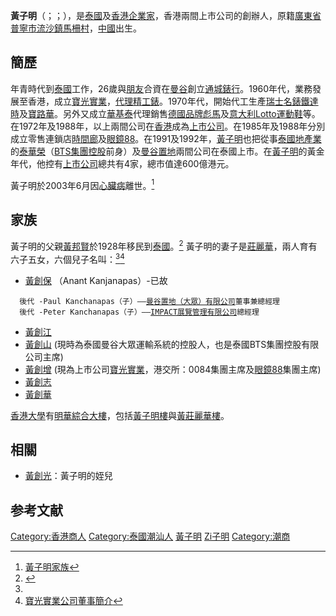'''黃子明'''（{{lang-th|'''มงคล กาญจนพาสน์'''}}；{{lang-en|'''Mongkol Kanjanapas'''}}；{{bd|1919年||2003年|6月}}），是[[泰國|泰國]]及[[香港|香港]][[企業家|企業家]]，香港兩間上市公司的創辦人，原籍[[廣東省|廣東省]][[普寧市|普寧市]][[流沙南街道|流沙鎮]][[馬柵村|馬柵村]]，[[中國|中國]]出生。

==簡歷==
年青時代到[[泰國|泰國]]工作，26歲與[[朋友|朋友]]合資在[[曼谷|曼谷]]創立[[通城錶行|通城錶行]]。1960年代，業務發展至香港，成立[[寶光實業|寶光實業]]，[[代理|代理]][[精工錶|精工錶]]。1970年代，開始代工生產[[瑞士名錶|瑞士名錶]][[鐵達時|鐵達時]]及[[寶路華|寶路華]]。另外又成立[[華基泰|華基泰]]代理銷售[[德國|德國]][[品牌|品牌]][[彪馬|彪馬]]及[[意大利|意大利]][[Lotto|Lotto]][[運動鞋|運動鞋]]等。在1972年及1988年，以上兩間公司在[[香港|香港]]成為[[上市公司|上市公司]]。在1985年及1988年分別成立零售連鎖店[[時間廊|時間廊]]及[[眼鏡88|眼鏡88]]。在1991及1992年，[[黃子明|黃子明]]也把從事[[泰國地產業|泰國地產業]]的[[泰華榮|泰華榮]]（[[BTS集團控股|BTS集團控股]]前身）及[[曼谷置地|曼谷置地]]兩間公司在泰國上市。在[[黃子明|黃子明]]的黃金年代，他控有[[上市公司|上市公司]]總共有4家，總市值達600億港元。

黃子明於2003年6月因[[心臟病|心臟病]]離世。<ref>[http://appledaily.atnext.com/template/apple/art_main.cfm?iss_id=20070725&sec_id=4104&subsec_id=11866&art_id=7362704 黃子明家族]{{dead link|date=2018年5月 |bot=InternetArchiveBot |fix-attempted=yes }}</ref>

==家族==
黃子明的父親[[黃邦賢|黃邦賢]]於1928年移民到[[泰國|泰國]]。<ref name="黃子明家族">{{Cite web |url=http://taohwang.xinwen520.net/a4-101.htm |title=黃子明家族 |access-date=2010-05-29 |archive-date=2010-05-03 |archive-url=https://web.archive.org/web/20100503234622/http://taohwang.xinwen520.net/a4-101.htm |dead-url=no }}</ref> 黃子明的妻子是[[莊麗華|莊麗華]]，兩人育有六子五女，六個兒子名叫：<ref name="黃子明家族"/><ref>[http://main.ednews.hk/listedco/listconews/sehk/20060728/00084/CWF116.pdf 寶光實業公司董事簡介]{{dead link|date=2018年5月 |bot=InternetArchiveBot |fix-attempted=yes }}</ref>
*[[黃創保|黃創保]] （Anant Kanjanapas）-已故
   後代 -Paul Kanchanapas（子）——[[曼谷置地（大眾）有限公司|曼谷置地（大眾）有限公司]]董事兼總經理
   後代 -Peter Kanchanapas（子）——[[IMPACT展覽管理有限公司|IMPACT展覽管理有限公司]]總經理

*[[黃創江|黃創江]]
*[[黃創山|黃創山]] (現時為泰國曼谷大眾運輸系統的控股人，也是泰國BTS集團控股有限公司主席)
*[[黃創增|黃創增]] (現為上市公司[[寶光實業|寶光實業]]，港交所：0084集團主席及[[眼鏡88|眼鏡88]]集團主席)
*[[黃創志|黃創志]]
*[[黃創華|黃創華]]

[[香港大學|香港大學]]有[[明華綜合大樓|明華綜合大樓]]，包括[[黃子明樓|黃子明樓]]與[[黃莊麗華樓|黃莊麗華樓]]。

==相關==
*[[黃創光|黃創光]]：黃子明的姪兒

==参考文献==
{{Reflist}}

{{DEFAULTSORT:Huang黃子明}}
[[Category:香港商人|Category:香港商人]]
[[Category:泰國潮汕人|Category:泰國潮汕人]]
[[Category:普宁人|黃子明]]
[[Category:黃姓|Zi子明]]
[[Category:潮商|Category:潮商]]


{{HK-bio-stub}}